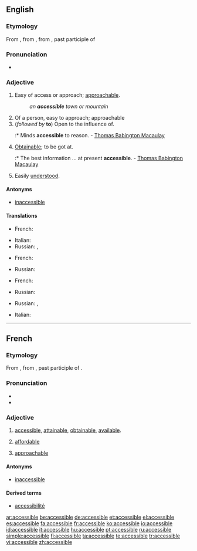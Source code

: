 ==English==

===Etymology===
From {{etyl|fr|en}}, from {{LL.}} {{term|accessibilis||lang=la}}, from {{term|accessus||lang=la}}, past participle of {{term|accedo|accēdō|lang=la|approach}}

===Pronunciation===
* {{IPA|/əkˈsɛsəbˑl/}}

===Adjective===
{{en-adj}}

# Easy of access or approach; [[approachable]].
#: ''an '''accessible''' town or mountain''
# Of a person, easy to approach; approachable
# (''followed by'' '''to''') Open to the influence of.
#:* Minds '''accessible''' to reason. - [[w:Thomas Babington Macaulay|Thomas Babington Macaulay]]
# [[obtainable|Obtainable]]; to be got at.
#:* The best information ... at present '''accessible'''. - [[w:Thomas Babington Macaulay|Thomas Babington Macaulay]]
# Easily [[understand|understood]].

====Antonyms====
* [[inaccessible]]

====Translations====
{{trans-top|easy of access or approach}}
* French: {{t+|fr|accessible}}
{{trans-mid}}
* Italian: {{t+|it|accessibile}}
* Russian: {{t|ru|доступный|sc=Cyrl|tr=dostúpnyj}}, {{t|ru|достижимый|sc=Cyrl|tr=dostižímyj}}
{{trans-bottom}}

{{trans-top|of a person, approachable}}
* French: {{t+|fr|accessible}}
{{trans-mid}}
* Russian: {{t|ru|доступный|sc=Cyrl|tr=dostúpnyj}}
{{trans-bottom}}

{{trans-top|obtainable}}
* French: {{t+|fr|accessible}}
{{trans-mid}}
* Russian: {{t|ru|доступный|sc=Cyrl|tr=dostúpnyj}}
{{trans-bottom}}

{{trans-top|open to the influence of}}
{{trans-mid}}
* Russian: {{t|ru|поддающийся|sc=Cyrl|tr=podajúš'ijs'a}}, {{t|ru|податливый|sc=Cyrl|tr=podátlivyj}}
{{trans-bottom}}

{{trans-top|easily understood}}
* Italian: {{t+|it|accessibile}}
{{trans-mid}}
{{trans-bottom}}

{{checktrans-top}}
{{checktrans-mid}}
{{checktrans-bottom}}

----

==French==

===Etymology===
From {{LL.|fr}} {{term|accessibilis||accessible|lang=la}}, from {{term|accessus||lang=la}}, past participle of {{term|accedo|accēdō|lang=la|approach}}.

===Pronunciation===
* {{audio|Fr-accessible.ogg|Audio (France, Paris)}}
* {{homophones|accessibles}}

===Adjective===
{{fr-adj-mf}}

# {{context|of a place, information, etc.}} [[accessible#English|accessible]], [[attainable]], [[obtainable]], [[available]].
# {{context|of a price}} [[affordable]]
# {{context|of a person}} [[approachable]]

====Antonyms====
* [[inaccessible#French|inaccessible]]

====Derived terms====
* [[accessibilité]]

[[ar:accessible]]
[[be:accessible]]
[[de:accessible]]
[[et:accessible]]
[[el:accessible]]
[[es:accessible]]
[[fa:accessible]]
[[fr:accessible]]
[[ko:accessible]]
[[io:accessible]]
[[id:accessible]]
[[it:accessible]]
[[hu:accessible]]
[[pt:accessible]]
[[ru:accessible]]
[[simple:accessible]]
[[fi:accessible]]
[[ta:accessible]]
[[te:accessible]]
[[tr:accessible]]
[[vi:accessible]]
[[zh:accessible]]